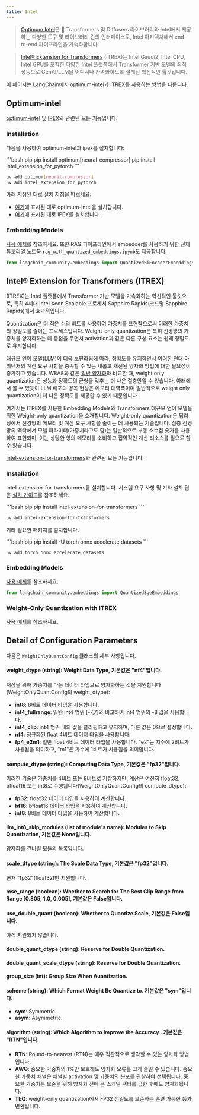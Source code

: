 ```yaml
---
title: Intel
---
```


>[Optimum Intel](https://github.com/huggingface/optimum-intel?tab=readme-ov-file#optimum-intel)은 🤗 Transformers 및 Diffusers 라이브러리와 Intel에서 제공하는 다양한 도구 및 라이브러리 간의 인터페이스로, Intel 아키텍처에서 end-to-end 파이프라인을 가속화합니다.

>[Intel® Extension for Transformers](https://github.com/intel/intel-extension-for-transformers?tab=readme-ov-file#intel-extension-for-transformers) (ITREX)는 Intel Gaudi2, Intel CPU, Intel GPU를 포함한 다양한 Intel 플랫폼에서 Transformer 기반 모델의 최적 성능으로 GenAI/LLM을 어디서나 가속화하도록 설계된 혁신적인 툴킷입니다.

이 페이지는 LangChain에서 optimum-intel과 ITREX를 사용하는 방법을 다룹니다.

## Optimum-intel

[optimum-intel](https://github.com/huggingface/optimum-intel.git) 및 [IPEX](https://github.com/intel/intel-extension-for-pytorch)와 관련된 모든 기능입니다.

### Installation

다음을 사용하여 optimum-intel과 ipex를 설치합니다:

<CodeGroup>
```bash pip
pip install optimum[neural-compressor]
pip install intel_extension_for_pytorch
```

```bash uv
uv add optimum[neural-compressor]
uv add intel_extension_for_pytorch
```
</CodeGroup>

아래 지정된 대로 설치 지침을 따르세요:

* [여기](https://github.com/huggingface/optimum-intel)에 표시된 대로 optimum-intel을 설치합니다.
* [여기](https://intel.github.io/intel-extension-for-pytorch/index.html#installation?platform=cpu&version=v2.2.0%2Bcpu)에 표시된 대로 IPEX를 설치합니다.

### Embedding Models

[사용 예제](/oss/integrations/text_embedding/optimum_intel)를 참조하세요.
또한 RAG 파이프라인에서 embedder를 사용하기 위한 전체 튜토리얼 노트북 [`rag_with_quantized_embeddings.ipynb`](https://github.com/langchain-ai/langchain/blob/v0.3/cookbook/rag_with_quantized_embeddings.ipynb)도 제공합니다.

```python
from langchain_community.embeddings import QuantizedBiEncoderEmbeddings
```

## Intel® Extension for Transformers (ITREX)
(ITREX)는 Intel 플랫폼에서 Transformer 기반 모델을 가속화하는 혁신적인 툴킷으로, 특히 4세대 Intel Xeon Scalable 프로세서 Sapphire Rapids(코드명 Sapphire Rapids)에서 효과적입니다.

Quantization은 더 적은 수의 비트를 사용하여 가중치를 표현함으로써 이러한 가중치의 정밀도를 줄이는 프로세스입니다. Weight-only quantization은 특히 신경망의 가중치를 양자화하는 데 중점을 두면서 activation과 같은 다른 구성 요소는 원래 정밀도로 유지합니다.

대규모 언어 모델(LLM)이 더욱 보편화됨에 따라, 정확도를 유지하면서 이러한 현대 아키텍처의 계산 요구 사항을 충족할 수 있는 새롭고 개선된 양자화 방법에 대한 필요성이 증가하고 있습니다. W8A8과 같은 [일반 양자화](https://github.com/intel/intel-extension-for-transformers/blob/main/docs/quantization.md)와 비교할 때, weight only quantization은 성능과 정확도의 균형을 맞추는 더 나은 절충안일 수 있습니다. 아래에서 볼 수 있듯이 LLM 배포의 병목 현상은 메모리 대역폭이며 일반적으로 weight only quantization이 더 나은 정확도를 제공할 수 있기 때문입니다.

여기서는 ITREX를 사용한 Embedding Models와 Transformers 대규모 언어 모델을 위한 Weight-only quantization을 소개합니다. Weight-only quantization은 딥러닝에서 신경망의 메모리 및 계산 요구 사항을 줄이는 데 사용되는 기술입니다. 심층 신경망의 맥락에서 모델 파라미터(가중치라고도 함)는 일반적으로 부동 소수점 숫자를 사용하여 표현되며, 이는 상당한 양의 메모리를 소비하고 집약적인 계산 리소스를 필요로 할 수 있습니다.

[intel-extension-for-transformers](https://github.com/intel/intel-extension-for-transformers)와 관련된 모든 기능입니다.

### Installation

intel-extension-for-transformers를 설치합니다. 시스템 요구 사항 및 기타 설치 팁은 [설치 가이드](https://github.com/intel/intel-extension-for-transformers/blob/main/docs/installation.md)를 참조하세요.

<CodeGroup>
```bash pip
pip install intel-extension-for-transformers
```

```bash uv
uv add intel-extension-for-transformers
```
</CodeGroup>

기타 필요한 패키지를 설치합니다.

<CodeGroup>
```bash pip
pip install -U torch onnx accelerate datasets
```

```bash uv
uv add torch onnx accelerate datasets
```
</CodeGroup>

### Embedding Models

[사용 예제](/oss/integrations/text_embedding/itrex)를 참조하세요.

```python
from langchain_community.embeddings import QuantizedBgeEmbeddings
```

### Weight-Only Quantization with ITREX

[사용 예제](/oss/integrations/llms/weight_only_quantization)를 참조하세요.

## Detail of Configuration Parameters

다음은 `WeightOnlyQuantConfig` 클래스의 세부 사항입니다.

#### weight_dtype (string): Weight Data Type, 기본값은 "nf4"입니다.
저장을 위해 가중치를 다음 데이터 타입으로 양자화하는 것을 지원합니다(WeightOnlyQuantConfig의 weight_dtype):
* **int8**: 8비트 데이터 타입을 사용합니다.
* **int4_fullrange**: 일반 int4 범위 [-7,7]와 비교하여 int4 범위의 -8 값을 사용합니다.
* **int4_clip**: int4 범위 내의 값을 클리핑하고 유지하며, 다른 값은 0으로 설정합니다.
* **nf4**: 정규화된 float 4비트 데이터 타입을 사용합니다.
* **fp4_e2m1**: 일반 float 4비트 데이터 타입을 사용합니다. "e2"는 지수에 2비트가 사용됨을 의미하고, "m1"은 가수에 1비트가 사용됨을 의미합니다.

#### compute_dtype (string): Computing Data Type, 기본값은 "fp32"입니다.
이러한 기술은 가중치를 4비트 또는 8비트로 저장하지만, 계산은 여전히 float32, bfloat16 또는 int8로 수행됩니다(WeightOnlyQuantConfig의 compute_dtype):
* **fp32**: float32 데이터 타입을 사용하여 계산합니다.
* **bf16**: bfloat16 데이터 타입을 사용하여 계산합니다.
* **int8**: 8비트 데이터 타입을 사용하여 계산합니다.

#### llm_int8_skip_modules (list of module's name): Modules to Skip Quantization, 기본값은 None입니다.
양자화를 건너뛸 모듈의 목록입니다.

#### scale_dtype (string): The Scale Data Type, 기본값은 "fp32"입니다.
현재 "fp32"(float32)만 지원합니다.

#### mse_range (boolean): Whether to Search for The Best Clip Range from Range [0.805, 1.0, 0.005], 기본값은 False입니다.
#### use_double_quant (boolean): Whether to Quantize Scale, 기본값은 False입니다.
아직 지원되지 않습니다.
#### double_quant_dtype (string): Reserve for Double Quantization.
#### double_quant_scale_dtype (string): Reserve for Double Quantization.
#### group_size (int): Group Size When Auantization.
#### scheme (string): Which Format Weight Be Quantize to. 기본값은 "sym"입니다.
* **sym**: Symmetric.
* **asym**: Asymmetric.
#### algorithm (string): Which Algorithm to Improve the Accuracy . 기본값은 "RTN"입니다.
* **RTN**: Round-to-nearest (RTN)는 매우 직관적으로 생각할 수 있는 양자화 방법입니다.
* **AWQ**: 중요한 가중치의 1%만 보호해도 양자화 오류를 크게 줄일 수 있습니다. 중요한 가중치 채널은 채널별 activation 및 가중치의 분포를 관찰하여 선택됩니다. 중요한 가중치는 보존을 위해 양자화 전에 큰 스케일 팩터를 곱한 후에도 양자화됩니다.
* **TEQ**: weight-only quantization에서 FP32 정밀도를 보존하는 훈련 가능한 등가 변환입니다.